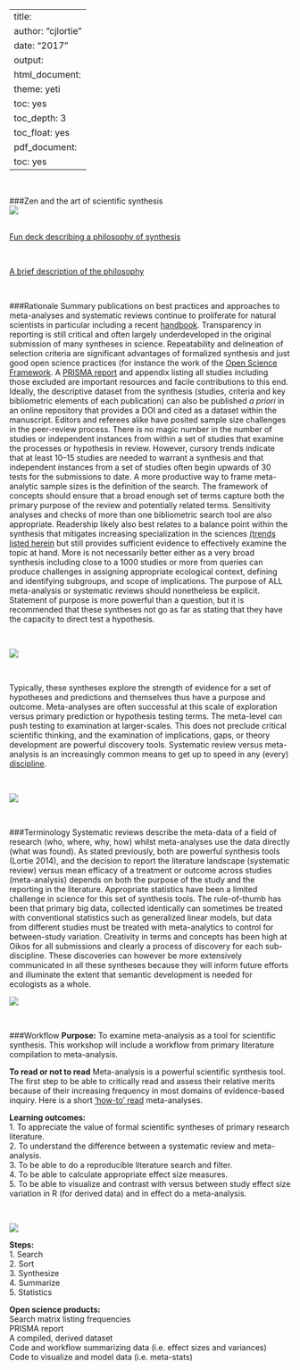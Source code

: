 
---
title: 
author: "cjlortie"
date: "2017"
output:
  html_document:
    theme: yeti
    toc: yes
    toc_depth: 3
    toc_float: yes
  pdf_document:
    toc: yes
---
<br>

###Zen and the art of scientific synthesis
<br>
![](./SW-cat.jpg)     
<br>

[Fun deck describing a philosophy of synthesis](https://www.slideshare.net/cjlortie/zen-the-art-of-scientific-synthesis)  

<br>

[A brief description of the philosophy](http://onlinelibrary.wiley.com/doi/10.1111/oik.03161/full)  

<br>

###Rationale
Summary publications on best practices and approaches to meta-analyses and systematic reviews continue to proliferate for natural scientists in particular including a recent [handbook](http://press.princeton.edu/titles/10045.html). Transparency in reporting is still critical and often largely underdeveloped in the original submission of many syntheses in science. Repeatability and delineation of selection criteria are significant advantages of formalized synthesis and just good open science practices (for instance the work of the [Open Science Framework](https://osf.io/tvyxz/wiki/home/). A [PRISMA report](www.prisma-statement.org) and appendix listing all studies including those excluded are important resources and facile contributions to this end. Ideally, the descriptive dataset from the synthesis (studies, criteria and key bibliometric elements of each publication) can also be published *a priori* in an online repository that provides a DOI and cited as a dataset within the manuscript. Editors and referees alike have posited sample size challenges in the peer-review process. There is no magic number in the number of studies or independent instances from within a set of studies that examine the processes or hypothesis in review. However, cursory trends indicate that at least 10–15 studies are needed to warrant a synthesis and that independent instances from a set of studies often begin upwards of 30 tests for the submissions to date. A more productive way to frame meta-analytic sample sizes is the definition of the search. The framework of concepts should ensure that a broad enough set of terms capture both the primary purpose of the review and potentially related terms. Sensitivity analyses and checks of more than one bibliometric search tool are also appropriate. Readership likely also best relates to a balance point within the synthesis that mitigates increasing specialization in the sciences [(trends listed herein](http://onlinelibrary.wiley.com/doi/10.1111/j.1600-0706.2013.00970.x/full) but still provides sufficient evidence to effectively examine the topic at hand. More is not necessarily better either as a very broad synthesis including close to a 1000 studies or more from queries can produce challenges in assigning appropriate ecological context, defining and identifying subgroups, and scope of implications. The purpose of ALL meta-analysis or systematic reviews should nonetheless be explicit. Statement of purpose is more powerful than a question, but it is recommended that these syntheses not go as far as stating that they have the capacity to direct test a hypothesis.  

<br>

![](./hypothesis.png)  

<br>

Typically, these syntheses explore the strength of evidence for a set of hypotheses and predictions and themselves thus have a purpose and outcome. Meta-analyses are often successful at this scale of exploration versus primary prediction or hypothesis testing terms. The meta-level can push testing to examination at larger-scales. This does not preclude critical scientific thinking, and the examination of implications, gaps, or theory development are powerful discovery tools. Systematic review versus meta-analysis is an increasingly common means to get up to speed in any (every) [discipline](http://www.sciencedirect.com/science/article/pii/S0966636215004993).  

<br>


![](./footwear.png)  

<br>

###Terminology
Systematic reviews describe the meta-data of a field of research (who, where, why, how) whilst meta-analyses use the data directly (what was found). As stated previously, both are powerful synthesis tools (Lortie 2014), and the decision to report the literature landscape (systematic review) versus mean efficacy of a treatment or outcome across studies (meta-analysis) depends on both the purpose of the study and the reporting in the literature. Appropriate statistics have been a limited challenge in science for this set of synthesis tools. The rule-of-thumb has been that primary big data, collected identically can sometimes be treated with conventional statistics such as generalized linear models, but data from different studies must be treated with meta-analytics to control for between-study variation. Creativity in terms and concepts has been high at Oikos for all submissions and clearly a process of discovery for each sub-discipline. These discoveries can however be more extensively communicated in all these syntheses because they will inform future efforts and illuminate the extent that semantic development is needed for ecologists as a whole.

![](./zen.jpg)  

<br>

###Workflow
**Purpose:** To examine meta-analysis as a tool for scientific synthesis. This workshop will include a workflow from primary literature compilation to meta-analysis.

**To read or not to read**
Meta-analysis is a powerful scientific synthesis tool.
The first step to be able to critically read and assess their relative merits because of their increasing frequency in most domains of evidence-based inquiry. Here is a short ['how-to' read](http://onlinelibrary.wiley.com/doi/10.1002/jrsm.1109/abstract) meta-analyses.

**Learning outcomes:**  
1. To appreciate the value of formal scientific syntheses of primary research literature. <br>
2. To understand the difference between a systematic review and meta-analysis. <br>
3. To be able to do a reproducible literature search and filter. <br>
4. To be able to calculate appropriate effect size measures. <br>
5. To be able to visualize and contrast with versus between study effect size variation in R (for derived data) and in effect do a meta-analysis.  

<br>

![](./steps.jpg)

**Steps:**  
1. Search  <br>
2. Sort  <br>
3. Synthesize  <br>
4. Summarize  <br>
5. Statistics  <br>

**Open science products:** <br>
Search matrix listing frequencies <br>
PRISMA report <br>
A compiled, derived dataset <br>
Code and workflow summarizing data (i.e. effect sizes and variances) <br>
Code to visualize and model data (i.e.  meta-stats) <br>



